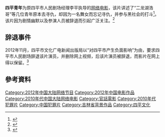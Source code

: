 {{Infobox Film
| name = 四平青年
| original_name = Siping Youth
| image =
| caption =
| director = 李平
| writer = 李平
| producer = 
| based on =
| starring = 王琳，蓝波，张浩，李野，王晓哲
| distributor =
| released =2012年11月11日（中国大陆）
| sec-title =
| runtime =  73分钟
| country = {{PRC}}
| language = [[普通话|普通话]]
| followed_by = 《[[二龙湖浩哥之今生是兄弟|二龙湖浩哥之今生是兄弟]]》
}}
{{external media
| align  = right
| width  = 300px
| video1=[http://v.youku.com/v_show/id_XODQ4NTc3MDg4.html?from=s1.8-1-1.2 《四平青年》完整版] - [[优酷网|优酷网]]
| video2= 
}}
'''四平青年'''为原四平市人民剧场经理李平执导的[[网络电影|网络电影]]，该片讲述了“二龙湖浩哥”等几位青年原本去寻仇，却因为一名舞女而忘记寻仇，并参与黑社会的打斗<ref>{{Cite web |url=http://paper.dzwww.com/shrb/content/20121201/Articel18002MT.htm |title=网络电影《四平青年》微博走红 |accessdate=2015-06-21 |archive-date=2015-06-21 |archive-url=https://web.archive.org/web/20150621165915/http://paper.dzwww.com/shrb/content/20121201/Articel18002MT.htm |dead-url=no }}</ref>。该片因为剧情幽默以及参演人员被辞退而引起广泛关注。<ref>{{Cite_news|url=http://news.sina.com.cn/c/2012-11-24/132625653886.shtml|title=吉林称电影四平青年破坏当地形象 要求辞退演员|accessdate=2015-06-21|archive-date=2015-06-21|archive-url=https://web.archive.org/web/20150621185529/http://news.sina.com.cn/c/2012-11-24/132625653886.shtml|dead-url=no}}</ref>

==辞退事件==
2012年11月，四平市文化广电新闻出版局以“对四平市产生负面影响”为由，要求四平市人民剧场辞退该片演员，并删除网上视频，后该片演员被辞退，而影片在网上得以保留。<ref>{{Cite web |url=http://news.e23.cn/content/2012-11-25/2012B2500302.html |title=四平青年走红 主创人员竟丢饭碗[多图] |access-date=2015-06-21 |archive-url=https://web.archive.org/web/20160304104448/http://news.e23.cn/content/2012-11-25/2012B2500302.html |archive-date=2016-03-04 |dead-url=yes }}</ref>

==參考資料==
{{Reflist}}

[[Category:2012年中国大陆网络节目|Category:2012年中国大陆网络节目]]
[[Category:2012年中国电影作品|Category:2012年中国电影作品]]
[[Category:2010年代中国大陆网络电影|Category:2010年代中国大陆网络电影]]
[[Category:官話電影|Category:官話電影]]
[[Category:2010年代犯罪片|Category:2010年代犯罪片]]
[[Category:中国犯罪片|Category:中国犯罪片]]
[[Category:吉林省背景作品|Category:吉林省背景作品]]
[[Category:四平文化|Category:四平文化]]